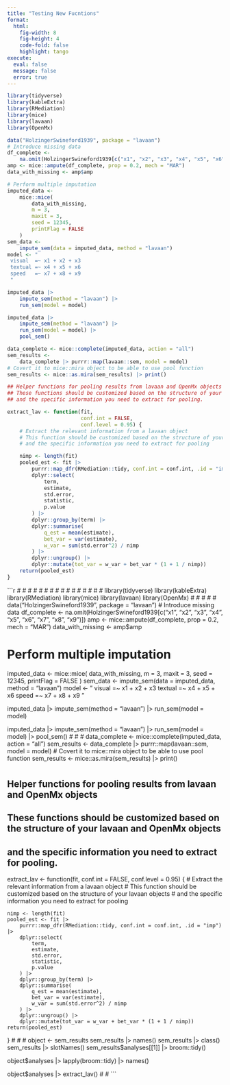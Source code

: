 ```yaml
---
title: "Testing New Fucntions"
format: 
  html:
    fig-width: 8
    fig-height: 4
    code-fold: false
    highlight: tango
execute: 
  eval: false
  message: false
  error: true
---
```



```r
library(tidyverse)
library(kableExtra)
library(RMediation)
library(mice)
library(lavaan)
library(OpenMx)
```



```r
data("HolzingerSwineford1939", package = "lavaan")
# Introduce missing data
df_complete <-
    na.omit(HolzingerSwineford1939[c("x1", "x2", "x3", "x4", "x5", "x6", "x7", "x8", "x9")])
amp <- mice::ampute(df_complete, prop = 0.2, mech = "MAR")
data_with_missing <- amp$amp

# Perform multiple imputation
imputed_data <-
    mice::mice(
        data_with_missing,
        m = 3,
        maxit = 3,
        seed = 12345,
        printFlag = FALSE
    )
sem_data <-
    impute_sem(data = imputed_data, method = "lavaan")
model <- "
 visual  =~ x1 + x2 + x3
 textual =~ x4 + x5 + x6
 speed   =~ x7 + x8 + x9
 "

imputed_data |>
    impute_sem(method = "lavaan") |>
    run_sem(model = model)

imputed_data |>
    impute_sem(method = "lavaan") |>
    run_sem(model = model) |>
    pool_sem()
```

```r
data_complete <- mice::complete(imputed_data, action = "all")
sem_results <-
    data_complete |> purrr::map(lavaan::sem, model = model)
# Covert it to mice::mira object to be able to use pool function
sem_results <- mice::as.mira(sem_results) |> print()


``` 

```r
## Helper functions for pooling results from lavaan and OpenMx objects
## These functions should be customized based on the structure of your lavaan and OpenMx objects
## and the specific information you need to extract for pooling.

extract_lav <- function(fit,
                        conf.int = FALSE,
                        conf.level = 0.95) {
    # Extract the relevant information from a lavaan object
    # This function should be customized based on the structure of your lavaan objects
    # and the specific information you need to extract for pooling

    nimp <- length(fit)
    pooled_est <- fit |>
        purrr::map_dfr(RMediation::tidy, conf.int = conf.int, .id = "imp") |>
        dplyr::select(
            term,
            estimate,
            std.error,
            statistic,
            p.value
        ) |>
        dplyr::group_by(term) |>
        dplyr::summarise(
            q_est = mean(estimate),
            bet_var = var(estimate),
            w_var = sum(std.error^2) / nimp
        ) |>
        dplyr::ungroup() |>
        dplyr::mutate(tot_var = w_var + bet_var * (1 + 1 / nimp))
    return(pooled_est)
}
```

```r
#
#
#
#
#
#
#
#
#
#
#
#
#
#
#
#
library(tidyverse)
library(kableExtra)
library(RMediation)
library(mice)
library(lavaan)
library(OpenMx)
#
#
#
#
#
data("HolzingerSwineford1939", package = "lavaan")
# Introduce missing data
df_complete <-
    na.omit(HolzingerSwineford1939[c("x1", "x2", "x3", "x4", "x5", "x6", "x7", "x8", "x9")])
amp <- mice::ampute(df_complete, prop = 0.2, mech = "MAR")
data_with_missing <- amp$amp

# Perform multiple imputation
imputed_data <-
    mice::mice(
        data_with_missing,
        m = 3,
        maxit = 3,
        seed = 12345,
        printFlag = FALSE
    )
sem_data <-
    impute_sem(data = imputed_data, method = "lavaan")
model <- "
 visual  =~ x1 + x2 + x3
 textual =~ x4 + x5 + x6
 speed   =~ x7 + x8 + x9
 "

imputed_data |>
    impute_sem(method = "lavaan") |>
    run_sem(model = model)

imputed_data |>
    impute_sem(method = "lavaan") |>
    run_sem(model = model) |>
    pool_sem()
#
#
#
data_complete <- mice::complete(imputed_data, action = "all")
sem_results <-
    data_complete |> purrr::map(lavaan::sem, model = model)
# Covert it to mice::mira object to be able to use pool function
sem_results <- mice::as.mira(sem_results) |> print()


#
#
#
## Helper functions for pooling results from lavaan and OpenMx objects
## These functions should be customized based on the structure of your lavaan and OpenMx objects
## and the specific information you need to extract for pooling.

extract_lav <- function(fit,
                        conf.int = FALSE,
                        conf.level = 0.95) {
    # Extract the relevant information from a lavaan object
    # This function should be customized based on the structure of your lavaan objects
    # and the specific information you need to extract for pooling

    nimp <- length(fit)
    pooled_est <- fit |>
        purrr::map_dfr(RMediation::tidy, conf.int = conf.int, .id = "imp") |>
        dplyr::select(
            term,
            estimate,
            std.error,
            statistic,
            p.value
        ) |>
        dplyr::group_by(term) |>
        dplyr::summarise(
            q_est = mean(estimate),
            bet_var = var(estimate),
            w_var = sum(std.error^2) / nimp
        ) |>
        dplyr::ungroup() |>
        dplyr::mutate(tot_var = w_var + bet_var * (1 + 1 / nimp))
    return(pooled_est)
}
#
#
#
object <- sem_results
sem_results |> names()
sem_results |> class()
sem_results |> slotNames()
sem_results$analyses[[1]] |> broom::tidy()

object$analyses |>
    lapply(broom::tidy) |>
    names()

object$analyses |>
    extract_lav()
#
# ```